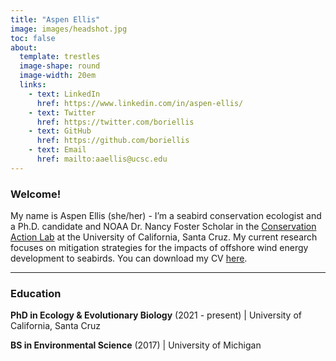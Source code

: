 ```yaml
---
title: "Aspen Ellis"
image: images/headshot.jpg
toc: false
about: 
  template: trestles
  image-shape: round
  image-width: 20em
  links:
    - text: LinkedIn
      href: https://www.linkedin.com/in/aspen-ellis/
    - text: Twitter
      href: https://twitter.com/boriellis
    - text: GitHub
      href: https://github.com/boriellis
    - text: Email
      href: mailto:aaellis@ucsc.edu
---
```


### Welcome!

My name is Aspen Ellis (she/her) - I'm a seabird conservation ecologist and a Ph.D. candidate and NOAA Dr. Nancy Foster Scholar in the [Conservation Action Lab](https://ccal.ucsc.edu){target="_blank"} at the University of California, Santa Cruz. My current research focuses on mitigation strategies for the impacts of offshore wind energy development to seabirds. You can download my CV [here](Ellis_CV_Apr_2025.pdf){target="_blank"}.

------------------------------------------------------------------------

### Education

**PhD in Ecology & Evolutionary Biology** (2021 - present) \| University of California, Santa Cruz

**BS in Environmental Science** (2017) \| University of Michigan
